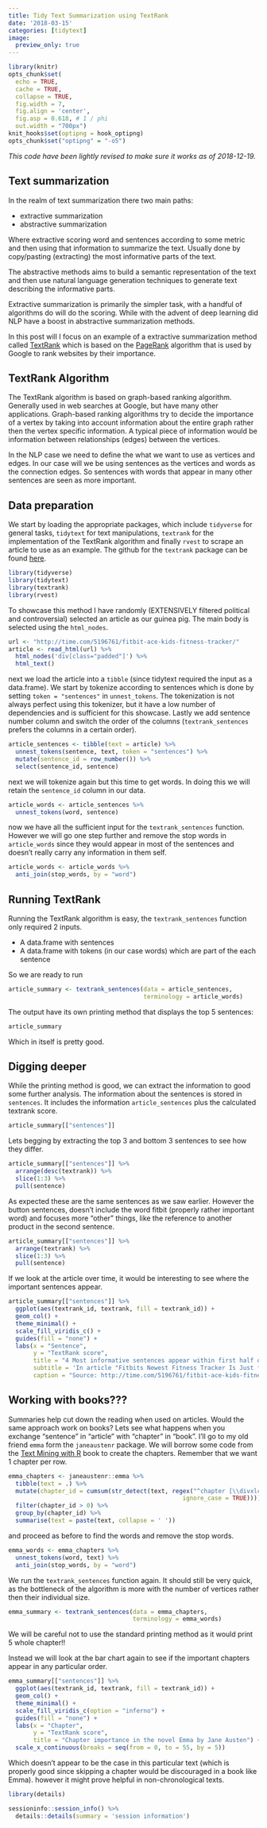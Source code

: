 ```yaml
---
title: Tidy Text Summarization using TextRank
date: '2018-03-15'
categories: [tidytext]
image:
  preview_only: true
---
```


```r
library(knitr)
opts_chunk$set(
  echo = TRUE, 
  cache = TRUE,
  collapse = TRUE,
  fig.width = 7, 
  fig.align = 'center',
  fig.asp = 0.618, # 1 / phi
  out.width = "700px")
knit_hooks$set(optipng = hook_optipng)
opts_chunk$set("optipng" = "-o5")
```

*This code have been lightly revised to make sure it works as of 2018-12-19.*  

## Text summarization

In the realm of text summarization there two main paths:

- extractive summarization
- abstractive summarization

Where extractive scoring word and sentences according to some metric and then using that information to summarize the text. Usually done by copy/pasting (extracting) the most informative parts of the text.  

The abstractive methods aims to build a semantic representation of the text and then use natural language generation techniques to generate text describing the informative parts.  

Extractive summarization is primarily the simpler task, with a handful of algorithms do will do the scoring. While with the advent of deep learning did NLP have a boost in abstractive summarization methods.  

In this post will I focus on an example of a extractive summarization method called [TextRank](https://web.eecs.umich.edu/~mihalcea/papers/mihalcea.emnlp04.pdf) which is based on the [PageRank](https://en.wikipedia.org/wiki/PageRank) algorithm that is used by Google to rank websites by their importance.

## TextRank Algorithm

The TextRank algorithm is based on graph-based ranking algorithm. Generally used in web searches at Google, but have many other applications. Graph-based ranking algorithms try to decide the importance of a vertex by taking into account information about the entire graph rather then the vertex specific information. A typical piece of information would be information between relationships (edges) between the vertices.  

In the NLP case we need to define the what we want to use as vertices and edges. In our case will we be using sentences as the vertices and words as the connection edges. So sentences with words that appear in many other sentences are seen as more important.

## Data preparation

We start by loading the appropriate packages, which include `tidyverse` for general tasks, `tidytext` for text manipulations, `textrank` for the implementation of the TextRank algorithm and finally `rvest` to scrape an article to use as an example. The github for the `textrank` package can be found [here](https://github.com/bnosac/textrank).

```r
library(tidyverse)
library(tidytext)
library(textrank)
library(rvest)
```

To showcase this method I have randomly (EXTENSIVELY filtered political and controversial) selected an article as our guinea pig. The main body is selected using the `html_nodes`.

```r
url <- "http://time.com/5196761/fitbit-ace-kids-fitness-tracker/"
article <- read_html(url) %>%
  html_nodes('div[class="padded"]') %>%
  html_text()
```

next we load the article into a `tibble` (since tidytext required the input as a data.frame). We start by tokenize according to sentences which is done by setting `token = "sentences"` in `unnest_tokens`. The tokenization is not always perfect using this tokenizer, but it have a low number of dependencies and is sufficient for this showcase. Lastly we add sentence number column and switch the order of the columns (`textrank_sentences` prefers the columns in a certain order).

```r
article_sentences <- tibble(text = article) %>%
  unnest_tokens(sentence, text, token = "sentences") %>%
  mutate(sentence_id = row_number()) %>%
  select(sentence_id, sentence)
```

next we will tokenize again but this time to get words. In doing this we will retain the `sentence_id` column in our data.

```r
article_words <- article_sentences %>%
  unnest_tokens(word, sentence)
```

now we have all the sufficient input for the `textrank_sentences` function. However we will go one step further and remove the stop words in `article_words` since they would appear in most of the sentences and doesn't really carry any information in them self.

```r
article_words <- article_words %>%
  anti_join(stop_words, by = "word")
```

## Running TextRank

Running the TextRank algorithm is easy, the `textrank_sentences` function only required 2 inputs. 

- A data.frame with sentences
- A data.frame with tokens (in our case words) which are part of the each sentence

So we are ready to run

```r
article_summary <- textrank_sentences(data = article_sentences, 
                                      terminology = article_words)
```

The output have its own printing method that displays the top 5 sentences:

```r
article_summary
```

Which in itself is pretty good.

## Digging deeper

While the printing method is good, we can extract the information to good some further analysis. The information about the sentences is stored in `sentences`. It includes the information `article_sentences` plus the calculated textrank score.

```r
article_summary[["sentences"]]
```

Lets begging by extracting the top 3 and bottom 3 sentences to see how they differ.

```r
article_summary[["sentences"]] %>%
  arrange(desc(textrank)) %>% 
  slice(1:3) %>%
  pull(sentence)
```

As expected these are the same sentences as we saw earlier. However the button sentences, doesn't include the word fitbit (properly rather important word) and focuses more "other" things, like the reference to another product in the second sentence.

```r
article_summary[["sentences"]] %>%
  arrange(textrank) %>% 
  slice(1:3) %>%
  pull(sentence)
```

If we look at the article over time, it would be interesting to see where the important sentences appear.

```r
article_summary[["sentences"]] %>%
  ggplot(aes(textrank_id, textrank, fill = textrank_id)) +
  geom_col() +
  theme_minimal() +
  scale_fill_viridis_c() +
  guides(fill = "none") +
  labs(x = "Sentence",
       y = "TextRank score",
       title = "4 Most informative sentences appear within first half of sentences",
       subtitle = 'In article "Fitbits Newest Fitness Tracker Is Just for Kids"',
       caption = "Source: http://time.com/5196761/fitbit-ace-kids-fitness-tracker/")
```

## Working with books???

Summaries help cut down the reading when used on articles. Would the same approach work on books? Lets see what happens when you exchange "sentence" in "article" with "chapter" in "book". I'll go to my old friend `emma` form the `janeaustenr` package. We will borrow some code from the [Text Mining with R](https://www.tidytextmining.com/tidytext.html) book to create the chapters. Remember that we want 1 chapter per row.

```r
emma_chapters <- janeaustenr::emma %>%
  tibble(text = .) %>%
  mutate(chapter_id = cumsum(str_detect(text, regex("^chapter [\\divxlc]",
                                                 ignore_case = TRUE)))) %>%
  filter(chapter_id > 0) %>%
  group_by(chapter_id) %>%
  summarise(text = paste(text, collapse = ' '))
```

and proceed as before to find the words and remove the stop words.

```r
emma_words <- emma_chapters %>%
  unnest_tokens(word, text) %>%
  anti_join(stop_words, by = "word")
```

We run the `textrank_sentences` function again. It should still be very quick, as the bottleneck of the algorithm is more with the number of vertices rather then their individual size.

```r
emma_summary <- textrank_sentences(data = emma_chapters, 
                                   terminology = emma_words)
```

We will be careful not to use the standard printing method as it would print 5 whole chapter!!  

Instead we will look at the bar chart again to see if the important chapters appear in any particular order.

```r
emma_summary[["sentences"]] %>%
  ggplot(aes(textrank_id, textrank, fill = textrank_id)) +
  geom_col() +
  theme_minimal() +
  scale_fill_viridis_c(option = "inferno") +
  guides(fill = "none") +
  labs(x = "Chapter",
       y = "TextRank score",
       title = "Chapter importance in the novel Emma by Jane Austen") +
  scale_x_continuous(breaks = seq(from = 0, to = 55, by = 5))
```

Which doesn't appear to be the case in this particular text (which is properly good since skipping a chapter would be discouraged in a book like Emma). however it might prove helpful in non-chronological texts.

```r
library(details) 

sessioninfo::session_info() %>%
  details::details(summary = 'session information')
```
